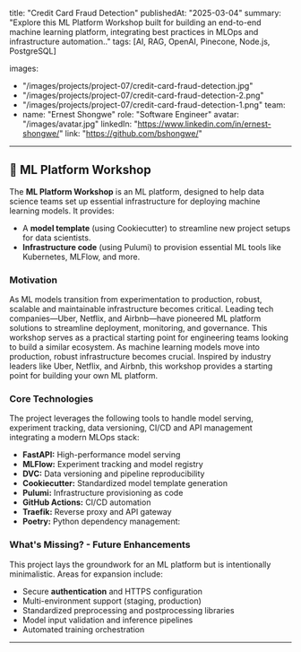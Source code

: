 title: "Credit Card Fraud Detection"
publishedAt: "2025-03-04"
summary: "Explore this ML Platform Workshop built for building an end-to-end machine learning platform, integrating best practices in MLOps and infrastructure automation.."
tags: [AI, RAG, OpenAI, Pinecone, Node.js, PostgreSQL]

images:
  - "/images/projects/project-07/credit-card-fraud-detection.jpg"
  - "/images/projects/project-07/credit-card-fraud-detection-2.png"
  - "/images/projects/project-07/credit-card-fraud-detection-1.png"
team:
  - name: "Ernest Shongwe"
    role: "Software Engineer"
    avatar: "/images/avatar.jpg"
    linkedIn: "https://www.linkedin.com/in/ernest-shongwe/"
link: "https://github.com/bshongwe/"
---

## 🚀 ML Platform Workshop  

The **ML Platform Workshop** is an ML platform, designed to help data science teams set up essential infrastructure for deploying machine learning models. It provides:  

- A **model template** (using Cookiecutter) to streamline new project setups for data scientists.  
- **Infrastructure code** (using Pulumi) to provision essential ML tools like Kubernetes, MLFlow, and more.  

### Motivation
As ML models transition from experimentation to production, robust, scalable
and maintainable infrastructure becomes critical. Leading tech companies—Uber,
Netflix, and Airbnb—have pioneered ML platform solutions to streamline
deployment, monitoring, and governance. This workshop serves as a practical
starting point for engineering teams looking to build a similar ecosystem.
As machine learning models move into production, robust infrastructure becomes
crucial. Inspired by industry leaders like Uber, Netflix, and Airbnb, this
workshop provides a starting point for building your own ML platform.

### Core Technologies
The project leverages the following tools to handle model serving, experiment
tracking, data versioning, CI/CD and API management integrating a modern MLOps
stack:

- **FastAPI:** High-performance model serving  
- **MLFlow:** Experiment tracking and model registry  
- **DVC:** Data versioning and pipeline reproducibility  
- **Cookiecutter:** Standardized model template generation  
- **Pulumi:** Infrastructure provisioning as code  
- **GitHub Actions:** CI/CD automation  
- **Traefik:** Reverse proxy and API gateway  
- **Poetry:** Python dependency management:

### What's Missing? - Future Enhancements  
This project lays the groundwork for an ML platform but is intentionally
minimalistic. Areas for expansion include:  

- Secure **authentication** and HTTPS configuration  
- Multi-environment support (staging, production)  
- Standardized preprocessing and postprocessing libraries  
- Model input validation and inference pipelines  
- Automated training orchestration


---
